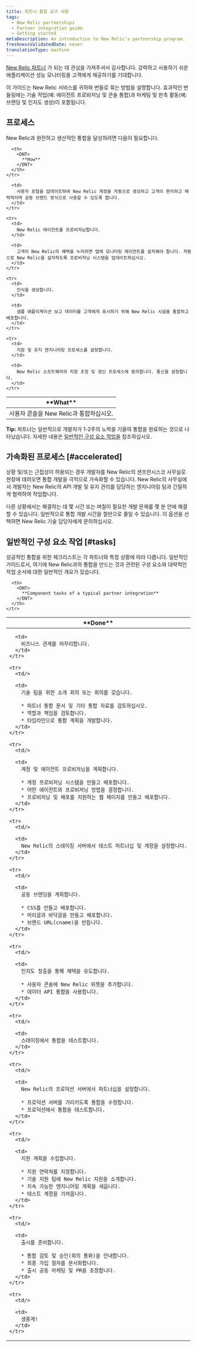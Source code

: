 ```yaml
---
title: 파트너 통합 요구 사항
tags:
  - New Relic partnerships
  - Partner integration guide
  - Getting started
metaDescription: An introduction to New Relic's partnership program.
freshnessValidatedDate: never
translationType: machine
---
```


[New Relic 파트너](/docs/new-relic-partnerships/partner-integration-guide/partner-account-maintenance/partnership-accounts-users-subscriptions) 가 되는 데 관심을 가져주셔서 감사합니다. 강력하고 사용하기 쉬운 애플리케이션 성능 모니터링을 고객에게 제공하기를 기대합니다.

이 가이드는 New Relic 서비스를 귀하와 번들로 묶는 방법을 설명합니다. 효과적인 번들링에는 기술 작업(예: 에이전트 프로비저닝 및 콘솔 통합)과 마케팅 및 판촉 활동(예: 브랜딩 및 인지도 생성)이 포함됩니다.

## 프로세스

New Relic과 완전하고 생산적인 통합을 달성하려면 다음이 필요합니다.

<table>
  <thead>
    <tr>
      <th width={200}>
        <DNT>
          **What**
        </DNT>
      </th>

      <th>
        <DNT>
          **How**
        </DNT>
      </th>
    </tr>
  </thead>

  <tbody>
    <tr>
      <td>
        사용자 콘솔을 New Relic과 통합하십시오.
      </td>

      <td>
        사용자 포털을 업데이트하여 New Relic 계정을 자동으로 생성하고 고객이 편리하고 매력적이며 공동 브랜드 방식으로 사용할 수 있도록 합니다.
      </td>
    </tr>

    <tr>
      <td>
        New Relic 에이전트를 프로비저닝합니다.
      </td>

      <td>
        고객이 New Relic의 혜택을 누리려면 앱에 모니터링 에이전트를 설치해야 합니다. 자동으로 New Relic을 설치하도록 프로비저닝 시스템을 업데이트하십시오.
      </td>
    </tr>

    <tr>
      <td>
        인식을 생성합니다.
      </td>

      <td>
        샘플 애플리케이션 보고 데이터를 고객에게 표시하기 위해 New Relic 시설을 통합하고 배포합니다.
      </td>
    </tr>

    <tr>
      <td>
        지원 및 유지 엔지니어링 프로세스를 설정합니다.
      </td>

      <td>
        New Relic 소프트웨어의 지원 조정 및 갱신 프로세스에 동의합니다. 통신을 설정합니다.
      </td>
    </tr>
  </tbody>
</table>

<DNT>**Tip:**</DNT> 파트너는 일반적으로 개발자가 1-2주의 노력을 기울여 통합을 완료하는 것으로 나타났습니다. 자세한 내용은 [일반적인 구성 요소 작업을](#tasks) 참조하십시오.

## 가속화된 프로세스 [#accelerated]

상황 및/또는 근접성이 허용되는 경우 개발자를 New Relic의 샌프란시스코 사무실로 현장에 데려오면 통합 개발을 극적으로 가속화할 수 있습니다. New Relic의 사무실에서 개발자는 New Relic의 API 개발 및 유지 관리를 담당하는 엔지니어링 팀과 긴밀하게 협력하여 작업합니다.

다른 상황에서는 해결하는 데 몇 시간 또는 며칠이 필요한 개발 문제를 몇 분 안에 해결할 수 있습니다. 일반적으로 통합 개발 시간을 절반으로 줄일 수 있습니다. 이 옵션을 선택하면 New Relic 기술 담당자에게 문의하십시오.

## 일반적인 구성 요소 작업 [#tasks]

성공적인 통합을 위한 체크리스트는 각 파트너와 특정 상황에 따라 다릅니다. 일반적인 가이드로서, 여기에 New Relic과의 통합을 만드는 것과 관련된 구성 요소와 대략적인 작업 순서에 대한 일반적인 개요가 있습니다.

<table>
  <thead>
    <tr>
      <th width={75}>
        <DNT>
          **Done**
        </DNT>
      </th>

      <th>
        <DNT>
          **Component tasks of a typical partner integration**
        </DNT>
      </th>
    </tr>
  </thead>

  <tbody>
    <tr>
      <td/>

      <td>
        비즈니스 관계를 마무리합니다.
      </td>
    </tr>

    <tr>
      <td/>

      <td>
        기술 팀을 위한 소개 회의 또는 회의를 갖습니다.

        * 파트너 통합 문서 및 기타 통합 자료를 검토하십시오.
        * 역할과 책임을 검토합니다.
        * 타임라인으로 통합 계획을 개발합니다.
      </td>
    </tr>

    <tr>
      <td/>

      <td>
        계정 및 에이전트 프로비저닝을 계획합니다.

        * 계정 프로비저닝 시스템을 만들고 배포합니다.
        * 어떤 에이전트와 프로비저닝 방법을 결정합니다.
        * 프로비저닝 및 배포를 지원하는 웹 페이지를 만들고 배포합니다.
      </td>
    </tr>

    <tr>
      <td/>

      <td>
        New Relic의 스테이징 서버에서 테스트 파트너십 및 계정을 설정합니다.
      </td>
    </tr>

    <tr>
      <td/>

      <td>
        공동 브랜딩을 계획합니다.

        * CSS를 만들고 배포합니다.
        * 머리글과 바닥글을 만들고 배포합니다.
        * 브랜드 URL(cname)을 만듭니다.
      </td>
    </tr>

    <tr>
      <td/>

      <td>
        인지도 창출을 통해 채택을 유도합니다.

        * 사용자 콘솔에 New Relic 위젯을 추가합니다.
        * 데이터 API 통합을 사용합니다.
      </td>
    </tr>

    <tr>
      <td/>

      <td>
        스테이징에서 통합을 테스트합니다.
      </td>
    </tr>

    <tr>
      <td/>

      <td>
        New Relic의 프로덕션 서버에서 파트너십을 설정합니다.

        * 프로덕션 서버를 가리키도록 통합을 수정합니다.
        * 프로덕션에서 통합을 테스트합니다.
      </td>
    </tr>

    <tr>
      <td/>

      <td>
        지원 계획을 수립합니다.

        * 지원 연락처를 지정합니다.
        * 기술 지원 팀에 New Relic 지원을 소개합니다.
        * 지속 가능한 엔지니어링 계획을 세웁니다.
        * 테스트 계정을 가져옵니다.
      </td>
    </tr>

    <tr>
      <td/>

      <td>
        출시를 준비합니다.

        * 통합 검토 및 승인(회의 통화)을 안내합니다.
        * 최종 가입 절차를 문서화합니다.
        * 출시 공동 마케팅 및 PR을 조정합니다.
      </td>
    </tr>

    <tr>
      <td/>

      <td>
        생중계!
      </td>
    </tr>
  </tbody>
</table>